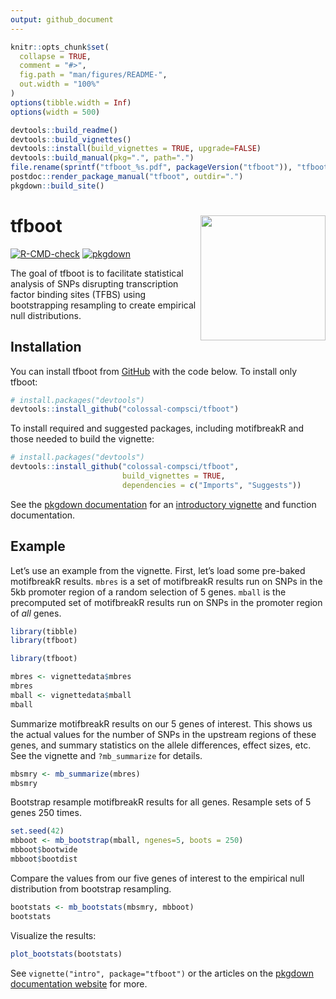 ```yaml
---
output: github_document
---
```


<!-- README.md is generated from README.Rmd. Please edit that file -->

```r
knitr::opts_chunk$set(
  collapse = TRUE,
  comment = "#>",
  fig.path = "man/figures/README-",
  out.width = "100%"
)
options(tibble.width = Inf)
options(width = 500)
```

```r
devtools::build_readme()
devtools::build_vignettes()
devtools::install(build_vignettes = TRUE, upgrade=FALSE)
devtools::build_manual(pkg=".", path=".")
file.rename(sprintf("tfboot_%s.pdf", packageVersion("tfboot")), "tfboot.pdf")
postdoc::render_package_manual("tfboot", outdir=".")
pkgdown::build_site()
```

# tfboot <a href='https://github.com/colossal-compsci/tfboot/'><img src='man/figures/logo.png' align="right" height="200" /></a>

<!-- badges: start -->
[![R-CMD-check](https://github.com/colossal-compsci/tfboot/actions/workflows/R-CMD-check.yaml/badge.svg)](https://github.com/colossal-compsci/tfboot/actions/workflows/R-CMD-check.yaml)
[![pkgdown](https://img.shields.io/badge/documentation-pkgdown-9164cc.svg)](https://colossal-compsci.github.io/tfboot)
<!-- FIXME: Update this link -->
<!-- [![bioRxiv](https://img.shields.io/badge/biorRxiv-2023.MM.DD.XXXXXX-b31b1b.svg)](https://www.biorxiv.org/) -->
<!-- badges: end -->

The goal of tfboot is to facilitate statistical analysis of SNPs disrupting transcription factor binding sites (TFBS) using bootstrapping resampling to create empirical null distributions.

<!-- FIXME: Update with citation:  -->
<!-- If you use tfboot, please consider citing the [paper](https://www.biorxiv.org/): Turner, S.D., et al. (2023). tfboot: Bootstrapping and statistical analysis for transcription factor binding site-disrupting variants in gene sets. bioRxiv 2023.MM.DD.XXXXXX. doi:FIXME. -->

## Installation

You can install tfboot from [GitHub](https://github.com/) with the code below. To install only tfboot:

```r
# install.packages("devtools")
devtools::install_github("colossal-compsci/tfboot")
```

To install required and suggested packages, including motifbreakR and those needed to build the vignette:

```r
# install.packages("devtools")
devtools::install_github("colossal-compsci/tfboot",
                         build_vignettes = TRUE, 
                         dependencies = c("Imports", "Suggests"))
```

See the [pkgdown documentation](https://colossal-compsci.github.io/tfboot) for an [introductory vignette](https://colossal-compsci.github.io/tfboot/articles/intro.html) and function documentation.

## Example

Let's use an example from the vignette. First, let's load some pre-baked motifbreakR results. `mbres` is a set of motifbreakR results run on SNPs in the 5kb promoter region of a random selection of 5 genes. `mball` is the precomputed set of motifbreakR results run on SNPs in the promoter region of _all_ genes. 

```r
library(tibble)
library(tfboot)
```

```r
library(tfboot)
```

```r
mbres <- vignettedata$mbres
mbres
mball <- vignettedata$mball
mball
```

Summarize motifbreakR results on our 5 genes of interest. This shows us the actual values for the number of SNPs in the upstream regions of these genes, and summary statistics on the allele differences, effect sizes, etc. See the vignette and `?mb_summarize` for details.

```r
mbsmry <- mb_summarize(mbres)
mbsmry
```

Bootstrap resample motifbreakR results for all genes. Resample sets of 5 genes 250 times.

```r
set.seed(42)
mbboot <- mb_bootstrap(mball, ngenes=5, boots = 250)
mbboot$bootwide
mbboot$bootdist
```

Compare the values from our five genes of interest to the empirical null distribution from bootstrap resampling.

```r
bootstats <- mb_bootstats(mbsmry, mbboot)
bootstats
```

Visualize the results:

```r
plot_bootstats(bootstats)
```

See `vignette("intro", package="tfboot")` or the articles on the [pkgdown documentation website](https://colossal-compsci.github.io/tfboot) for more.
